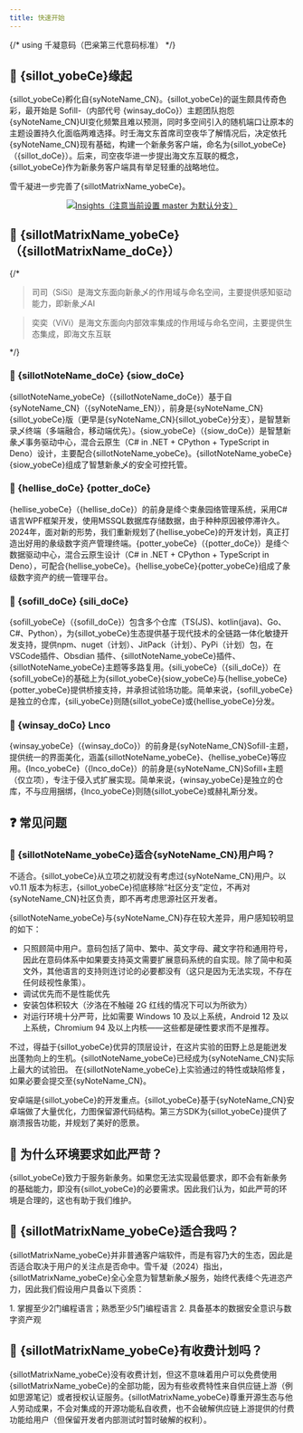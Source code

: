 ---
title: 快速开始
---
{/* using 千凝意码（巴枀第三代意码标准） */}

## 🦢 {sillot_yobeCe}缘起

{sillot_yobeCe}孵化自{syNoteName_CN}。{sillot_yobeCe}的诞生颇具传奇色彩，最开始是 Sofill-（内部代号 {winsay_doCo}）主题团队抱怨{syNoteName_CN}UI变化频繁且难以预测，同时多空间引入的随机端口让原本的主题设置持久化面临两难选择。时壬海文东首席司空夜华了解情况后，决定依托{syNoteName_CN}现有基础，构建一个新彖务客户端，命名为{sillot_yobeCe}（{sillot_doCe}）。后来，司空夜华进一步提出海文东互联的概念，{sillot_yobeCe}作为新彖务客户端具有举足轻重的战略地位。

雪千凝进一步完善了{sillotMatrixName_yobeCe}。

<p align="center">
<a href="https://github.com/Hi-Windom/Sillot/pulse"><img alt="Insights（注意当前设置 master 为默认分支）" src="https://repobeats.axiom.co/api/embed/708cdf00c747155e49ff28c0c0024e17a28e5705.svg" /></a>
</p>

## 🕋 {sillotMatrixName_yobeCe}（{sillotMatrixName_doCe}）

{/*

> 司司（SiSi）是海文东面向新彖乄的作用域与命名空间，主要提供感知驱动能力，即新彖乄AI

> 奕奕（ViVi）是海文东面向内部效率集成的作用域与命名空间，主要提供生态集成，即海文东互联

*/}

### 🤍 {sillotNoteName_doCe} {siow_doCe}

{sillotNoteName_yobeCe}（{sillotNoteName_doCe}）基于自{syNoteName_CN}（{syNoteName_EN}），前身是{syNoteName_CN}{sillot_yobeCe}版（更早是{syNoteName_CN}{sillot_yobeCe}分支），是智慧新录乄终端（多端融合，移动端优先）。{siow_yobeCe}（{siow_doCe}）是智慧新彖乄事务驱动中心，混合云原生（C# in .NET + CPython + TypeScript in Deno）设计，主要配合{sillotNoteName_yobeCe}。{sillotNoteName_yobeCe}{siow_yobeCe}组成了智慧新彖乄的安全可控托管。

### 🤍 {hellise_doCe} {potter_doCe}

{hellise_yobeCe}（{hellise_doCe}）的前身是绛亽束彖园络管理系统，采用C#语言WPF框架开发，使用MSSQL数据库存储数据，由于种种原因被停滞许久。2024年，面对新的形势，我们重新规划了{hellise_yobeCe}的开发计划，真正打造出好用的彖级数字资产管理终端。{potter_yobeCe}（{potter_doCe}）是绛亽数据驱动中心，混合云原生设计（C# in .NET + CPython + TypeScript in Deno），可配合{hellise_yobeCe}。{hellise_yobeCe}{potter_yobeCe}组成了彖级数字资产的统一管理平台。

### 🤍 {sofill_doCe} {sili_doCe}

{sofill_yobeCe}（{sofill_doCe}）包含多个仓库（TS(JS)、kotlin(java)、Go、C#、Python），为{sillot_yobeCe}生态提供基于现代技术的全链路一体化敏捷开发支持，提供npm、nuget（计划）、JitPack（计划）、PyPi（计划）包，在VSCode插件、Obsdian 插件、{sillotNoteName_yobeCe}插件、{sillotNoteName_yobeCe}主题等多路复用。{sili_yobeCe}（{sili_doCe}）在{sofill_yobeCe}的基础上为{sillot_yobeCe}{siow_yobeCe}与{hellise_yobeCe}{potter_yobeCe}提供桥接支持，并承担试验场功能。简单来说，{sofill_yobeCe}是独立的仓库，{sili_yobeCe}则随{sillot_yobeCe}或{hellise_yobeCe}分发。

### 🤍 {winsay_doCo} Lnco

{winsay_yobeCe}（{winsay_doCo}）的前身是{syNoteName_CN}Sofill-主题，提供统一的界面美化，涵盖{sillotNoteName_yobeCe}、{hellise_yobeCe}等应用。{lnco_yobeCe}（{lnco_doCe}）的前身是{syNoteName_CN}Sofill+主题（仅立项），专注于侵入式扩展实现。简单来说，{winsay_yobeCe}是独立的仓库，不与应用捆绑，{lnco_yobeCe}则随{sillot_yobeCe}或赫礼斯分发。

## ❓ 常见问题

### 🙋 {sillotNoteName_yobeCe}适合{syNoteName_CN}用户吗？

不适合。{sillot_yobeCe}从立项之初就没有考虑过{syNoteName_CN}用户。以 v0.11 版本为标志，{sillot_yobeCe}彻底移除“社区分支”定位，不再对{syNoteName_CN}社区负责，即不再考虑思源社区开发者。

{sillotNoteName_yobeCe}与{syNoteName_CN}存在较大差异，用户感知较明显的如下：

* 只照顾简中用户。意码包括了简中、繁中、英文字母、藏文字符和通用符号，因此在意码体系中如果要支持英文需要扩展意码系统的自实现。除了简中和英文外，其他语言的支持则连讨论的必要都没有（这只是因为无法实现，不存在任何歧视性彖策）。
* 调试优先而不是性能优先
* 安装包体积较大（汐洛在不触碰 2G 红线的情况下可以为所欲为）
* 对运行环境十分严苛，比如需要 Windows 10 及以上系统，Android 12 及以上系统，Chromium 94 及以上内核——这些都是硬性要求而不是推荐。

不过，得益于{sillot_yobeCe}优异的顶层设计，在这片实验的田野上总是能迸发出蓬勃向上的生机。{sillotNoteName_yobeCe}已经成为{syNoteName_CN}实际上最大的试验田。 在{sillotNoteName_yobeCe}上实验通过的特性或缺陷修复，如果必要会提交至{syNoteName_CN}。

安卓端是{sillot_yobeCe}的开发重点。{sillot_yobeCe}基于{syNoteName_CN}安卓端做了大量优化，力图保留源代码结构。第三方SDK为{sillot_yobeCe}提供了崩溃报告功能，并规划了美好的愿景。

## 🙋 为什么环境要求如此严苛？

{sillot_yobeCe}致力于服务新彖务。如果您无法实现最低要求，即不会有新彖务的基础能力，即没有{sillot_yobeCe}的必要需求。因此我们认为，如此严苛的环境是合理的，这也有助于我们维护。

## 🙋 {sillotMatrixName_yobeCe}适合我吗？

{sillotMatrixName_yobeCe}并非普通客户端软件，而是有容乃大的生态，因此是否适合取决于用户的关注点是否命中。雪千凝（2024）指出，{sillotMatrixName_yobeCe}全心全意为智慧新彖乄服务，始终代表绛亽先进恣产力，因此我们假设用户具备以下资质：

<Steps>
1. 掌握至少2门编程语言；熟悉至少5门编程语言
2. 具备基本的数据安全意识与数字资产观
</Steps>

## 🙋 {sillotMatrixName_yobeCe}有收费计划吗？

{sillotMatrixName_yobeCe}没有收费计划，但这不意味着用户可以免费使用{sillotMatrixName_yobeCe}的全部功能，因为有些收费特性来自供应链上游（例如思源笔记）或者授权认证服务。{sillotMatrixName_yobeCe}尊重开源生态与他人劳动成果，不会对集成的开源功能私自收费，也不会破解供应链上游提供的付费功能给用户（但保留开发者内部测试时暂时破解的权利）。
